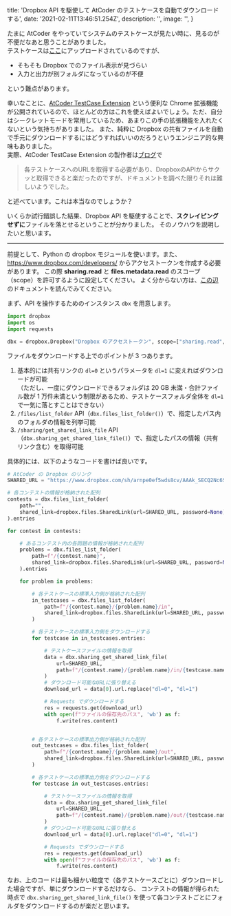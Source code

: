 
  title: 'Dropbox API を駆使して AtCoder のテストケースを自動でダウンロードする',
  date: '2021-02-11T13:46:51.254Z',
  description: '',
  image: '',
}

たまに AtCoder をやっていてシステムのテストケースが見たい時に、見るのが不便だなあと思うことがありました。  
テストケースは[ここ](https://www.dropbox.com/sh/arnpe0ef5wds8cv/AAAk_SECQ2Nc6SVGii3rHX6Fa?dl=0)にアップロードされているのですが、

- そもそも Dropbox でのファイル表示が見づらい
- 入力と出力が別フォルダになっているのが不便

という難点があります。

幸いなことに、[AtCoder TestCase Extension](https://chrome.google.com/webstore/detail/atcoder-testcase-extensio/klmflnjcfalpmeldgkcinfilloihmbdh?hl=ja) 
という便利な Chrome 拡張機能が公開されているので、ほとんどの方はこれを使えばよいでしょう。ただ、自分はシークレットモードを常用しているため、あまりこの手の拡張機能を入れたくないという気持ちがありました。
また、純粋に Dropbox の共有ファイルを自動で手元にダウンロードするにはどうすればいいのだろうというエンジニア的な興味もありました。  
実際、AtCoder TestCase Extension の製作者は[ブログ](https://tatsumack.hatenablog.com/entry/2018/12/09/113908)で

> 各テストケースへのURLを取得する必要があり、DropboxのAPIからサクッと取得できると楽だったのですが、ドキュメントを調べた限りそれは難しいようでした。

と述べています。これは本当なのでしょうか？

いくらか試行錯誤した結果、Dropbox API を駆使することで、**スクレイピングせずに**ファイルを落とせるということが分かりました。
そのノウハウを説明したいと思います。

---

前提として、Python の dropbox モジュールを使います。また、https://www.dropbox.com/developers/ からアクセストークンを作成する必要があります。
この際 **sharing.read** と **files.metadata.read** のスコープ（scope）を許可するように設定してください。
よく分からない方は、[この辺](https://www.dropbox.com/lp/developers/reference/oauth-guide)のドキュメントを読んでみてください。

まず、API を操作するためのインスタンス `dbx` を用意します。

```py
import dropbox
import os
import requests

dbx = dropbox.Dropbox("Dropbox のアクセストークン", scope=["sharing.read", "files.metadata.read"])
```

ファイルをダウンロードする上でのポイントが 3 つあります。

1. 基本的には共有リンクの `dl=0` というパラメータを `dl=1` に変えればダウンロードが可能  
（ただし、一度にダウンロードできるフォルダは 20 GB 未満・合計ファイル数が 1 万件未満という制限があるため、テストケースフォルダ全体を `dl=1` で一気に落とすことはできない）
1. `/files/list_folder` API（`dbx.files_list_folder()`）で、指定したパス内のフォルダの情報を列挙可能
1. `/sharing/get_shared_link_file` API（`dbx.sharing_get_shared_link_file()`）で、指定したパスの情報（共有リンク含む）を取得可能

具体的には、以下のようなコードを書けば良いです。

```py
# AtCoder の Dropbox のリンク
SHARED_URL = "https://www.dropbox.com/sh/arnpe0ef5wds8cv/AAAk_SECQ2Nc6SVGii3rHX6Fa?dl=0"

# 各コンテストの情報が格納された配列
contests = dbx.files_list_folder(
    path="", 
    shared_link=dropbox.files.SharedLink(url=SHARED_URL, password=None)
).entries

for contest in contests:

    # あるコンテスト内の各問題の情報が格納された配列
    problems = dbx.files_list_folder(
        path=f"/{contest.name}", 
        shared_link=dropbox.files.SharedLink(url=SHARED_URL, password=None)
    ).entries

    for problem in problems:

        # 各テストケースの標準入力側が格納された配列
        in_testcases = dbx.files_list_folder(
            path=f"/{contest.name}/{problem.name}/in", 
            shared_link=dropbox.files.SharedLink(url=SHARED_URL, password=None)
        )

        # 各テストケースの標準入力側をダウンロードする
        for testcase in in_testcases.entries:

            # テストケースファイルの情報を取得
            data = dbx.sharing_get_shared_link_file(
                url=SHARED_URL, 
                path=f"/{contest.name}/{problem.name}/in/{testcase.name}"
            )
            # ダウンロード可能なURLに張り替える
            download_url = data[0].url.replace("dl=0", "dl=1")

            # Requests でダウンロードする
            res = requests.get(download_url)
            with open(f"ファイルの保存先のパス", 'wb') as f:
                f.write(res.content)


        # 各テストケースの標準出力側が格納された配列
        out_testcases = dbx.files_list_folder(
            path=f"/{contest.name}/{problem.name}/out", 
            shared_link=dropbox.files.SharedLink(url=SHARED_URL, password=None)
        )

        # 各テストケースの標準出力側をダウンロードする
        for testcase in out_testcases.entries:

            # テストケースファイルの情報を取得
            data = dbx.sharing_get_shared_link_file(
                url=SHARED_URL, 
                path=f"/{contest.name}/{problem.name}/out/{testcase.name}"
            )
            # ダウンロード可能なURLに張り替える
            download_url = data[0].url.replace("dl=0", "dl=1")

            # Requests でダウンロードする
            res = requests.get(download_url)
            with open(f"ファイルの保存先のパス", 'wb') as f:
                f.write(res.content)
```

なお、上のコードは最も細かい粒度で（各テストケースごとに）ダウンロードした場合ですが、単にダウンロードするだけなら、
コンテストの情報が得られた時点で `dbx.sharing_get_shared_link_file()` を使って各コンテストごとにフォルダをダウンロードするのが楽だと思います。  







